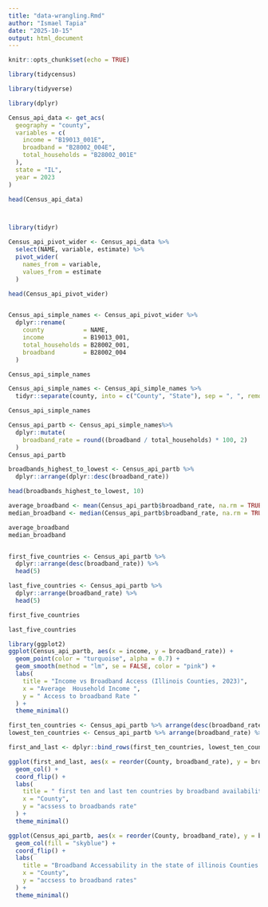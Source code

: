 ```yaml
---
title: "data-wrangling.Rmd"
author: "Ismael Tapia"
date: "2025-10-15"
output: html_document
---
```


```r
knitr::opts_chunk$set(echo = TRUE)
```

```r

library(tidycensus)

library(tidyverse)

library(dplyr)

Census_api_data <- get_acs(
  geography = "county",
  variables = c(
    income = "B19013_001E",
    broadband = "B28002_004E",
    total_households = "B28002_001E"
  ),
  state = "IL",
  year = 2023
)

head(Census_api_data)




```
```r


library(tidyr)

Census_api_pivot_wider <- Census_api_data %>%
  select(NAME, variable, estimate) %>%
  pivot_wider(
    names_from = variable,
    values_from = estimate
  )

head(Census_api_pivot_wider)



```


```r

Census_api_simple_names <- Census_api_pivot_wider %>%
  dplyr::rename(
    county           = NAME,
    income           = B19013_001,
    total_households = B28002_001,
    broadband        = B28002_004
  )

Census_api_simple_names

```

```r
Census_api_simple_names <- Census_api_simple_names %>%
  tidyr::separate(county, into = c("County", "State"), sep = ", ", remove = FALSE)

Census_api_simple_names
```
```r

Census_api_partb <- Census_api_simple_names%>%
  dplyr::mutate(
    broadband_rate = round((broadband / total_households) * 100, 2)
  )
Census_api_partb
```

```r


broadbands_highest_to_lowest <- Census_api_partb %>%
  dplyr::arrange(dplyr::desc(broadband_rate))

head(broadbands_highest_to_lowest, 10)


```



```r

average_broadband <- mean(Census_api_partb$broadband_rate, na.rm = TRUE)
median_broadband <- median(Census_api_partb$broadband_rate, na.rm = TRUE)

average_broadband
median_broadband


first_five_countries <- Census_api_partb %>%
  dplyr::arrange(desc(broadband_rate)) %>%
  head(5)

last_five_countries <- Census_api_partb %>%
  dplyr::arrange(broadband_rate) %>%
  head(5)


```

```r
first_five_countries
```


```r
last_five_countries
```

```r
library(ggplot2)
ggplot(Census_api_partb, aes(x = income, y = broadband_rate)) +
  geom_point(color = "turquoise", alpha = 0.7) +
  geom_smooth(method = "lm", se = FALSE, color = "pink") +
  labs(
    title = "Income vs Broadband Access (Illinois Counties, 2023)",
    x = "Average  Household Income ",
    y = " Access to broadband Rate "
  ) +
  theme_minimal()

```


```r

first_ten_countries <- Census_api_partb %>% arrange(desc(broadband_rate)) %>% head(10)
lowest_ten_countries <- Census_api_partb %>% arrange(broadband_rate) %>% head(10)

first_and_last <- dplyr::bind_rows(first_ten_countries, lowest_ten_countries)

ggplot(first_and_last, aes(x = reorder(County, broadband_rate), y = broadband_rate, fill = broadband_rate)) +
  geom_col() +
  coord_flip() +
  labs(
    title = " first ten and last ten countries by broadband availability ",
    x = "County",
    y = "acssess to broadbands rate"
  ) +
  theme_minimal()
```


```r


ggplot(Census_api_partb, aes(x = reorder(County, broadband_rate), y = broadband_rate)) +
  geom_col(fill = "skyblue") +
  coord_flip() +
  labs(
    title = "Broadband Accessability in the state of illinois Counties in the year of 2023",
    x = "County",
    y = "accsess to broadband rates"
  ) +
  theme_minimal()


```


